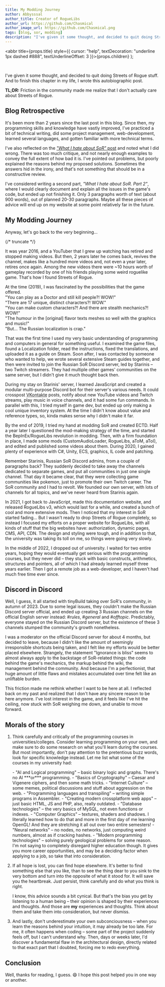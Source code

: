 ```yaml
---
title: My Modding Journey
author: Abbysssal
author_title: Creator of RogueLibs
author_url: https://github.com/Chasmical
author_image_url: https://github.com/Chasmical.png
tags: [blog, sor, modding]
description: "I've given it some thought, and decided to quit doing Streets of Rogue stuff. And to finish this chapter in my life, I wrote this autobiographic post. TL;DR: Friction in the community made me realize that I don't actually care about Streets of Rogue."
---
```



  <abbr title={props.title} style={{ cursor: "help", textDecoration: "underline 1px dashed #888", textUnderlineOffset: 3 }}>{props.children}</abbr>
);



<br/>

I've given it some thought, and decided to quit doing Streets of Rogue stuff.  
And to finish this chapter in my life, I wrote this autobiographic post.

**TL;DR:** <Spoiler>Friction in the community made me realize that I don't actually care about Streets of Rogue.</Spoiler>



## Blog Retrospective

It's been more than 2 years since the last post in this blog. Since then, my programming skills and knowledge have vastly improved, I've practiced a bit of technical writing, did some project management, web-development, learned several languages, and gotten familiar with more technical terms.

I've also reflected on the [*"What I hate about SoR"* post](/blog/2021/08/31/what-i-hate-about-sor) and noted what I did wrong. There was too much critique, and not nearly enough examples to convey the full extent of how bad it is. I've pointed out problems, but poorly explained the reasons behind my proposed solutions. Sometimes the answers hid in the irony, and that's not something that should be in a constructive review.

I've considered writing a second part, *"What I hate about SoR. Part 2"*, where I would clearly document and explain all the issues in the game's code, but ended up not finishing it. Only 3 paragraphs worth of text (about 900 words), out of planned 20-30 paragraphs. Maybe all these pieces of advice will end up on my website at some point relatively far in the future.



## My Modding Journey

Anyway, let's go back to the very beginning...

{/* truncate */}

It was year 2016, and a YouTuber that I grew up watching has retired and stopped making videos. But then, 2 years later he comes back, revives the channel, makes like a hundred more videos and, not even a year later, retires once again. Among the new videos there were ~10 hours worth of gameplay recorded by one of his friends playing some weird roguelike game. That's how I found Streets of Rogue.

At the time (2019), I was fascinated by the possibilities that the game offered.  
"You can play as a Doctor and still kill people?! WOW!"  
"There are 17 unique, distinct characters?! WOW."  
"You can make custom characters?! And there are stealth mechanics?! WOW!"  
"The humour in the [original] flavor texts meshes so well with the graphics and music!"  
"But... The Russian localization is crap."

That was the first time I used my very basic understanding of programming and computers in general for something useful. I examined the game files, found a Localization folder, read the instructions, fixed the translations, and uploaded it as a guide on Steam. Soon after, I was contacted by someone who wanted to help, we wrote several extensive Steam guides together, and then were invited to join the Russian SoR Discord server, led by Starinis – two Twitch streamers. They had multiple other games' communities on the same server, but I didn't give it much thought back then.

During my stay on Starinis' server, I learned JavaScript and created a modular multi-purpose Discord bot for their server's various needs. It could crosspost <Abbr title="Russian equivalent of Twitter, basically">VKontakte</Abbr> posts, notify about new YouTube videos and Twitch streams, play music in voice channels, and it had some fun commands. In parallel with this, I tried myself in game dev, but ended up only making a cool unique inventory system. At the time I didn't know about value and reference types, so, kinda makes sense why I didn't make it far.

By the end of 2019, I tried my hand at modding SoR and created ECTD. Half a year later I questioned the mod-making strategy of the time, and started the BepInEx/RogueLibs revolution in modding. Then, with a firm foundation in place, I made some mods (CustomAudioLoader, RogueLibs, aToM, aToI), and edited and published some videos about them. During 2020, I gained plenty of experience with C#, Unity, ECS, graphics, IL code and patching.

Remember Starinis, Russian SoR Discord admins, from a couple of paragraphs back? They suddenly decided to take away the channels dedicated to separate games, and put all communities in just one single channel. That day it became clear, that they were collecting game communities like pokemon, just to promote their own Twitch career. The SoR community and I had to revolt. We founded our own server, with lots of channels for all topics, and we've never heard from Starinis again.

In 2021, I got back to JavaScript, made this documentation website, and released RogueLibs v3, which would last for a while, and created a bunch of cool and more extensive mods. Then I noticed that my interest in SoR started fading... But I wasn't ready to drop Streets of Rogue completely, so instead I focused my efforts on a proper website for RogueLibs, with all kinds of stuff that the big websites have: authorization, dynamic pages, CMS, API, CDN. The design and styling were tough, and in addition to that, the university was taking its toll on me, so things were going very slowly.

In the middle of 2022, I dropped out of university. I waited for two entire years, hoping they would eventually get serious with the programming courses, but they never did – they stuck with basic constructs, arithmetics, structures and pointers, all of which I had already learned myself three years earlier. Then I got a remote job as a web-developer, and I haven't had much free time ever since.



## Discord in Discord

Well, I guess, it all started with tinyBuild taking over SoR's community, in autumn of 2023. Due to some legal issues, they couldn't make the Russian Discord server official, and ended up creating 3 Russian channels on the official English server instead: #*rules*, #*general* and #*offtopic*. Predictably, everyone stayed on the Russian Discord server, but the existence of these 3 channels stumped the community's growth nonetheless.

I was a moderator on the official Discord server for about 4 months, but decided to leave, because I didn't like the amount of seemingly irresponsible shortcuts being taken, and I felt like my efforts would be better placed elsewhere. Strangely, the statement "Ignorance is bliss" seems to almost always apply to the backstage of SoR-related things: the code behind the game's mechanics, the markup behind the wiki, the management behind the community. And because I'm a perfectionist, that huge amount of little flaws and mistakes accumulated over time felt like an unliftable burden.

This friction made me rethink whether I want to be here at all. I reflected back on my past and realized that I don't have any sincere reason to be here anymore. I've lost interest in the game, and it feels like I've hit the ceiling, now stuck with SoR weighing me down, and unable to move forward.



## Morals of the story

1. Think carefully and critically of the programming courses in universities/colleges. Consider learning programming on your own, and make sure to do some research on what you'll learn during the courses. But most importantly, don't pay attention to the pretentious buzz words, look for specific knowledge instead. Let me list what some of the courses in my university had:  
    <div style={{ fontSize: "0.9rem", margin: "1rem 0" }}>
    - "AI and Logical programming" – basic binary logic and graphs. There's no AI ***or*** programming.
    - "Basics of Cryptography" – Caesar and Vigenere ciphers, and then some math tricks.
    - "Internet Culture" – some memes, political discussions and stuff about aggression on the web.
    - "Programming languages and transpiling" – writing simple programs in Assembler.
    - "Creating modern crossplatform web apps" – just basic HTML, JS and PHP, also, really outdated.
    - "Database technologies" – the very basics of MySQL, not even functions or indexes.
    - "Computer Graphics" – textures, shaders and shadows. I literally learned how to do that and more in the first day of me learning OpenGL! And they are stretching it all out over two entire semesters!
    - "Neural networks" – no nodes, no networks, just computing weird numbers, almost as if cracking hashes.
    - "Modern programming technologies" – solving purely geological problems for some reason.
    </div>
    I'm not saying to completely disregard higher education though. It gives you more career opportunities, and may be a deciding factor when applying to a job, so take that into consideration.


2. If all hope is lost, you can find hope elsewhere. It's better to find something else that you like, than to see the thing dear to you sink to the very bottom and turn into the opposite of what it stood for. It will save you the heartbreak. Just persist, think carefully and do what you think is right.

    I know, this advice sounds a bit cynical. But that's the bias you get by listening to a human being – their opinion is shaped by their experiences and thoughts. And those are **my** experiences and thoughts. Think about them and take them into consideration, but never dismiss.

3. And lastly, don't underestimate your own subconciousness – when you learn the reasons behind your intuition, it may already be too late. For me, it often happens when coding – some part of the project suddenly feels off, but I can't understand why. Then, days or weeks later, I'd discover a fundamental flaw in the architectural design, directly related to that exact part that I doubted, forcing me to redo everything.



## Conclusion

Well, thanks for reading, I guess. :smile: I hope this post helped you in one way or another.


